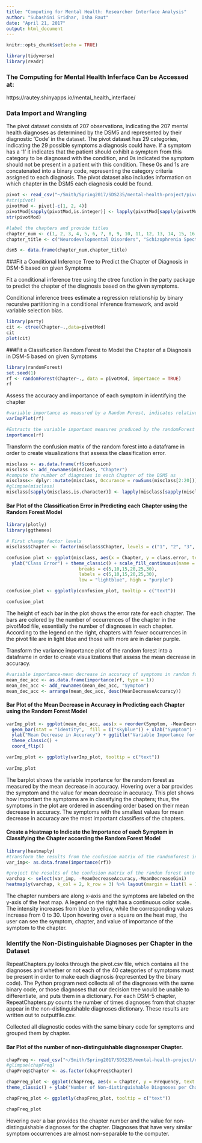 ---
title: "Computing for Mental Health: Researcher Interface Analysis"
author: "Subashini Sridhar, Isha Raut"
date: "April 21, 2017"
output: html_document
---

```{r setup, include=FALSE}
knitr::opts_chunk$set(echo = TRUE)
```

```{r, message=FALSE, warning=FALSE}
library(tidyverse)
library(readr)
```

### The Computing for Mental Health Inferface Can be Accessed at:
https://rautey.shinyapps.io/mental_health_interface/

### Data Import and Wrangling

The pivot dataset consists of 207 observations, indicating the 207 mental health diagnoses as determined by the DSM5 and represented by their diagnostic 'Code' in the dataset. The pivot dataset has 29 categories, indicating the 29 possible symptoms a diagnosis could have. If a symptom has a '1' it indicates that the patient should exhibit a symptom from this category to be diagnosed with the condition, and 0s indicated the symptom should not be present in a patient with this condition. These 0s and 1s are concatenated into a binary code, representing the category criteria
assigned to each diagnosis. The pivot dataset also includes information on which chapter in the DSM5 each diagnosis could be found.

```{r, message=FALSE, warning=FALSE}
pivot <- read_csv("~/Smith/Spring2017/SDS235/mental-health-project/pivot.csv")
#str(pivot)
pivotMod <- pivot[-c(1, 2, 4)]
pivotMod[sapply(pivotMod,is.integer)] <- lapply(pivotMod[sapply(pivotMod,is.integer)], as.factor)
str(pivotMod)
```

```{r}
#label the chapters and provide titles
chapter_num <- c(1, 2, 3, 4, 5, 6, 7, 8, 9, 10, 11, 12, 13, 14, 15, 16, 17, 18, 19)
chapter_title <- c("Neurodevelopmental Disorders", "Schizophrenia Spectrum and Other Psychotic Disorders", "Bipolar and Related Disorders", "Depressive Disorders", "Anxiety Disorders", "Obsessive-Compulsive and Related Disorders", "Trauma- and Stressor-Related Disorders", "Dissociative Disorders", "Somatic Symptom and Related Disorders", "Feeding and Eating Disorders", "Elimination Disorders", "Sleep-Wake Disorders", "Sexual Dysfunctions", "Gender Dysphoria", "Disruptive, Impulse-Control, and Conduct Disorders", "Substance-Related and Addictive Disorders", "Neurocognitive Disorders", "Personality Disorders", "Paraphilic Disorders")

dsm5 <- data.frame(chapter_num,chapter_title)
```

###Fit a Conditional Inference Tree to Predict the Chapter of Diagnosis in DSM-5 based on given Symptoms 

Fit a conditional inference tree using the ctree function in the party package to predict the chapter of the diagnosis based on the given symptoms.

Conditional inference trees estimate a regression relationship by binary recursive partitioning in a conditional inference framework, and avoid variable selection bias.


```{r, message=FALSE, warning=FALSE}
library(party)
cit <- ctree(Chapter~.,data=pivotMod)
cit
plot(cit)
```

###Fit a Classification Random Forest to Model the Chapter of a Diagnosis in DSM-5 based on given Symptoms 

```{r, message=FALSE, warning=FALSE}
library(randomForest)
set.seed(1)
rf <- randomForest(Chapter~., data = pivotMod, importance = TRUE)
rf
```

Assess the accuracy and importance of each symptom in identifying the chapter
```{r}
#variable importance as measured by a Random Forest, indicates relative signficance of each symptom in classifying the chapter in terms of MeanDecreaseAccuracy and MeanDecreaseGini
varImpPlot(rf)

#Extracts the variable important measures produced by the randomForest
importance(rf)
```

Transform the confusion matrix of the random forest into a dataframe in order to create visualizations that assess the classification error. 
```{r, message = FALSE, warning=FALSE}
misclass <- as.data.frame(rf$confusion)
misclass <- add_rownames(misclass, "Chapter")
#compute the number of diagnoses in each Chapter of the DSM5 as 
misclass<- dplyr::mutate(misclass, Occurance = rowSums(misclass[2:20])) 
#glimpse(misclass)
misclass[sapply(misclass,is.character)] <- lapply(misclass[sapply(misclass,is.character)],as.factor)
```

#### Bar Plot of the Classification Error in Predicting each Chapter using the Random Forest Model
```{r, message=FALSE, warning=FALSE}
library(plotly)
library(ggthemes)

# First change factor levels
misclass$Chapter <- factor(misclass$Chapter, levels = c("1", "2", "3", "4", "5", "6", "7", "8", "9", "10", "11", "12", "13", "14", "15", "16", "17", "18", "19"))

confusion_plot <- ggplot(misclass, aes(x = Chapter, y = class.error, text = paste("Chapter:", Chapter, "<br>", "Class Error:", class.error, "<br>", "Occurance:", Occurance))) + geom_bar(stat = "identity", aes(fill = Occurance)) + 
  ylab("Class Error") + theme_classic() + scale_fill_continuous(name = "",
                           breaks = c(5,10,15,20,25,30),
                           labels = c(5,10,15,20,25,30),
                           low = "lightblue", high = "purple")

confusion_plot <- ggplotly(confusion_plot, tooltip = c("text"))

confusion_plot
```
The height of each bar in the plot shows the error rate for each chapter. The bars are colored by the number of occurrences of the chapter in the pivotMod file, essentially the number of diagnoses in each chapter. According to the legend on the right, chapters with fewer occurrences in the pivot file are in light blue and those with more are in darker purple.

Transform the variance importance plot of the random forest into a dataframe in order to create visualizations that assess the mean decrease in accuracy.
```{r, message=FALSE, warning=FALSE}
#variable importance-mean decrease in accuracy of symptoms in random forest
mean_dec_acc <- as.data.frame(importance(rf, type = 1))
mean_dec_acc <- add_rownames(mean_dec_acc, "Symptom")
mean_dec_acc <- arrange(mean_dec_acc, desc(MeanDecreaseAccuracy))
```

#### Bar Plot of the Mean Decrease in Accuracy in Predicting each Chapter using the Random Forest Model
```{r, message=FALSE, warning=FALSE}
varImp_plot <- ggplot(mean_dec_acc, aes(x = reorder(Symptom, -MeanDecreaseAccuracy), y = MeanDecreaseAccuracy, text = paste("Symptom:", Symptom, "<br>", "Mean Decrease in Accuracy:", MeanDecreaseAccuracy))) + 
  geom_bar(stat = "identity",  fill = I("skyblue")) + xlab("Symptom") + 
  ylab("Mean Decrease in Accuracy") + ggtitle("Variable Importance for Random Forest") +
  theme_classic() +  
  coord_flip() 

varImp_plot <- ggplotly(varImp_plot, tooltip = c("text"))
  
varImp_plot
```
The barplot shows the variable importance for the random forest as measured by the mean decrease in accuracy. Hovering over a bar provides the symptom and the value for mean decrease in accuracy. This plot shows how important the symptoms are in classifying the chapters; thus, the symptoms in the plot are ordered in ascending order based on their mean decrease in accuracy. The symptoms with the smallest values for mean decrease in accuracy are the most important classifiers of the chapters.


#### Create a Heatmap to Indicate the Importance of each Symptom in Classifying the Chapter according the Random Forest Model
```{r, message=FALSE, warning=FALSE}
library(heatmaply)
#transform the results from the confusion matrix of the randomforest into a daframe
var_imp<- as.data.frame(importance(rf))

#project the results of the confusion matrix of the random forest onto a heat map
varchap <- select(var_imp, -MeanDecreaseAccuracy,-MeanDecreaseGini)
heatmaply(varchap, k_col = 2, k_row = 3) %>% layout(margin = list(l = 130, b = 40))
```
The chapter numbers are along x-axis and the symptoms are labeled on the y-axis of the heat map. A legend on the right has a continuous color scale. The intensity increases from blue to yellow, while the corresponding values increase from 0 to 30. Upon hovering over a square on the heat map, the user can see the symptom, chapter, and value of importance of the symptom to the chapter.


### Identify the Non-Distinguishable Diagnoses per Chapter in the Dataset

RepeatChapters.py looks through the pivot.csv file, which contains all the diagnoses and whether or not each of the 40 categories of symptoms must be present in order to make each diagnosis (represented by the binary code). The Python program next collects all of the diagnoses with the same binary code, or those diagnoses that our decision tree would be unable to differentiate, and puts them in a dictionary. For each DSM-5 chapter, RepeatChapters.py counts the number of times diagnoses from that chapter appear in the non-distinguishable diagnoses dictionary. These results are written out to outputfile.csv.

Collected all diagnostic codes with the same binary code for symptoms and
grouped them by chapter.

#### Bar Plot of the number of non-distinguishable diagnosesper Chapter.
```{r, message=FALSE, warning=FALSE}
chapFreq <- read_csv("~/Smith/Spring2017/SDS235/mental-health-project/outputfile.csv")
#glimpse(chapFreq)
chapFreq$Chapter <- as.factor(chapFreq$Chapter)

chapFreq_plot <- ggplot(chapFreq, aes(x = Chapter, y = Frequency, text = paste("Chapter:", Chapter, "<br>", "Number of Non-distinguishable Diagnoses:", Frequency))) + geom_bar(stat = "identity", fill = I("skyblue")) + 
theme_classic() + ylab("Number of Non-distinguishable Diagnoses per Chapter")

chapFreq_plot <- ggplotly(chapFreq_plot, tooltip = c("text"))

chapFreq_plot
```

Hovering over a bar provides the chapter number and the value for non-distinguishable diagnoses for the chapter. Diagnoses that have very similar symptom occurrences are almost non-separable to the computer.

